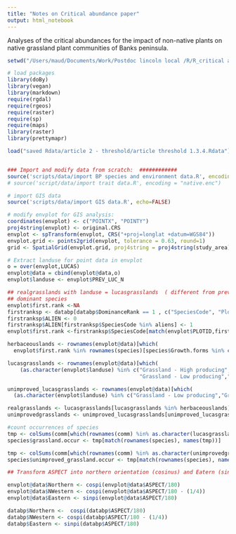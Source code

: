 ```yaml
---
title: "Notes on Critical abundance paper"
output: html_notebook
---
```


Analyses of the critical abundances for the impact of non-native plants on native grassland plant communities of Banks peninsula.

```r

setwd("/Users/maud/Documents/Work/Postdoc lincoln local /R/R_critical abundances analyses")

# load packages
library(doBy)
library(vegan)
library(markdown)
require(rgdal)
require(rgeos)
require(raster)
require(sp)
require(maps)
library(raster)
library(prettymapr)

load("saved Rdata/article 2 - threshold/article threshold 1.3.4.Rdata") 


### Import and modify data from scratch:  ############
source('scripts/data/import BP species and environment data.R', encoding = "native.enc")
# source('script/data/import trait data.R', encoding = "native.enc")

# import GIS data
source('scripts/data/import GIS data.R', echo=FALSE)

# modify envplot for GIS analysis:
coordinates(envplot) <- c("POINTX", "POINTY")
proj4string(envplot) <- original.CRS
envplot <- spTransform(envplot, CRS("+proj=longlat +datum=WGS84"))
envplot.grid <- points2grid(envplot, tolerance = 0.63, round=1)
grid <- SpatialGrid(envplot.grid, proj4string = proj4string(study_area))

# Extract landuse for point data in envplot
o = over(envplot,LUCAS)
envplot@data = cbind(envplot@data,o)
envplot$landuse <- envplot$PREV_LUC_N

## realgrasslands with landuse = lucasgrasslands  ( different from previous landcover data)
## dominant species
envplot$first.rank <-NA
firstranksp <- databp[databp$DominanceRank == 1 , c("SpeciesCode", "PlotName")]
firstranksp$ALIEN <- 0
firstranksp$ALIEN[firstranksp$SpeciesCode %in% aliens] <- 1
envplot$first.rank <-firstranksp$SpeciesCode[match(envplot$PLOTID,firstranksp$PlotName)]

herbaceouslands <- rownames(envplot@data)[which(
  envplot$first.rank %in% rownames(species)[species$Growth.forms %in% c('GR','HR')] )]

lucasgrasslands <- rownames(envplot@data)[which(
    (as.character(envplot$landuse) %in% c("Grassland - High producing",
                                          "Grassland - Low producing","Grassland - With woody biomass")))]

unimproved_lucasgrasslands <- rownames(envplot@data)[which(
  (as.character(envplot$landuse) %in% c("Grassland - Low producing","Grassland - With woody biomass")))]

realgrasslands <- lucasgrasslands[lucasgrasslands %in% herbaceouslands]
unimprovedgrasslands <- unimproved_lucasgrasslands[unimproved_lucasgrasslands %in% herbaceouslands]

#count occurrences of species
tmp <- colSums(comm[which(rownames(comm) %in% as.character(lucasgrasslands)),]>0, na.rm=T)
species$grassland.occur <- tmp[match(rownames(species), names(tmp))]

tmp <- colSums(comm[which(rownames(comm) %in% as.character(unimprovedgrasslands)),]>0, na.rm=T)
species$unimproved_grassland.occur <- tmp[match(rownames(species), names(tmp))]

## Transform ASPECT into northern orientation (cosinus) and Eatern (sinus):

envplot@data$Northern <- cospi(envplot@data$ASPECT/180)
envplot@data$NWestern <- cospi(envplot@data$ASPECT/180 - (1/4))
envplot@data$Eastern <- sinpi(envplot@data$ASPECT/180)

databp$Northern <-  cospi(databp$ASPECT/180)
databp$NWestern <- cospi(databp$ASPECT/180 - (1/4))
databp$Eastern <- sinpi(databp$ASPECT/180)

```


